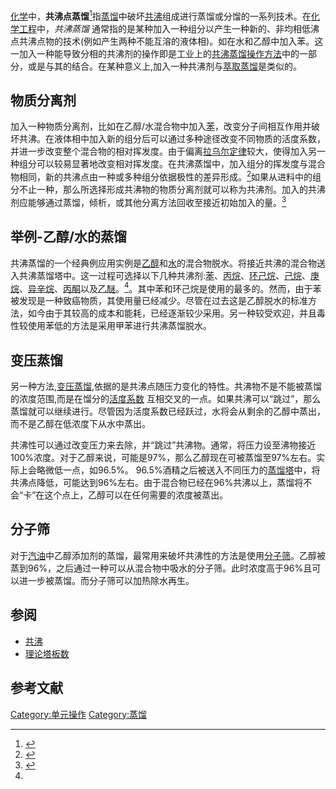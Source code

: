 {{copyedit|time=2013-05-05T08:53:29+00:00}}
[[化学|化学]]中，'''共沸点蒸馏'''<ref name=Kister>{{cite book|author=Kister, Henry Z.|title= [[Distillation_Design|Distillation Design]]|edition=1st Edition |publisher=McGraw-Hill|year=1992|isbn=0-07-034909-6}}</ref>指[[蒸馏|蒸馏]]中破坏[[共沸|共沸]]组成进行蒸馏或分馏的一系列技术。在[[化学工程|化学工程]]中，''共沸蒸馏'' 通常指的是某种加入一种组分以产生一种新的、非均相低沸点共沸点物的技术(例如产生两种不能互溶的液体相)。如在水和乙醇中加入苯。这一加入一种能导致分相的共沸剂的操作即是工业上的[[共沸|共沸蒸馏操作方法]]中的一部分，或是与其的结合。在某种意义上,加入一种共沸剂与[[萃取蒸馏|萃取蒸馏]]是类似的。

==物质分离剂==
加入一种物质分离剂，比如在乙醇/水混合物中加入[[苯|苯]]，改变分子间相互作用并破坏共沸。在液体相中加入新的组分后可以通过多种途径改变不同物质的活度系数，并进一步改变整个混合物的相对挥发度。由于偏离[[拉乌尔定律|拉乌尔定律]]较大，使得加入另一种组分可以较易显著地改变相对挥发度。在共沸蒸馏中，加入组分的挥发度与混合物相同，新的共沸点由一种或多种组分依据极性的差异形成。<ref name=Kumar>{{citation | author=Kumar, Santosh et. al | title=Anhydrous ethanol: A renewable source of energy. | journal=Renewable and Sustainable Energy Reviews | year=2010}}</ref>如果从进料中的组分不止一种，那么所选择形成共沸物的物质分离剂就可以称为共沸剂。加入的共沸剂应能够通过蒸馏，倾析，或其他分离方法回收至接近初始加入的量。<ref name=Treybal>{{cite book|author=Treybal |title=Mass-Transfer Operations |edition=3rd Edition |publisher=McGraw-Hill|year=1980}}</ref>

==举例-乙醇/水的蒸馏==
共沸蒸馏的一个经典例应用实例是[[乙醇|乙醇]]和[[水分子|水]]的混合物脱水。将接近共沸的混合物送入共沸蒸馏塔中。这一过程可选择以下几种共沸剂:[[苯|苯]]、[[丙烷|丙烷]]、[[环己烷|环己烷]]、[[己烷|己烷]]、[[庚烷|庚烷]]、[[异辛烷|异辛烷]]、[[丙酮|丙酮]]以及[[乙醚|乙醚]]。<ref name="Kumar"/>。其中苯和环己烷是使用的最多的。然而，由于苯被发现是一种致癌物质，其使用量已经减少。尽管在过去这是乙醇脱水的标准方法，如今由于其较高的成本和能耗，已经逐渐较少采用。另一种较受欢迎，并且毒性较使用苯低的方法是采用甲苯进行共沸蒸馏脱水。

==变压蒸馏==
另一种方法,[[共沸|变压蒸馏]],依据的是共沸点随压力变化的特性。共沸物不是不能被蒸馏的浓度范围,而是在馏分的[[活度系数|活度系数]] 互相交叉的一点。如果共沸可以“跳过”，那么蒸馏就可以继续进行。尽管因为活度系数已经跃过，水将会从剩余的乙醇中蒸出，而不是乙醇在低浓度下从水中蒸出。

共沸性可以通过改变压力来去除，并“跳过”共沸物。通常，将压力设至沸物接近100%浓度。对于乙醇来说，可能是97%，那么乙醇现在可被蒸馏至97%左右。实际上会略微低一点，如96.5%。 96.5%酒精之后被送入不同压力的[[蒸馏塔|蒸馏塔]]中，将共沸点降低，可能达到96%左右。由于混合物已经在96%共沸以上，蒸馏将不会“卡”在这个点上，乙醇可以在任何需要的浓度被蒸出。

==分子筛==
{{main|分子筛}}
对于[[汽油|汽油]]中乙醇添加剂的蒸馏，最常用来破坏共沸性的方法是使用[[分子筛|分子筛]]。乙醇被蒸到96%，之后通过一种可以从混合物中吸水的分子筛。此时浓度高于96%且可以进一步被蒸馏。而分子筛可以加热除水再生。

==参阅==
*[[共沸|共沸]]
*[[理论塔板数|理论塔板数]]

==参考文献==
<references/>

{{Distillation}}

{{DEFAULTSORT:Azeotropic Distillation}}
[[Category:单元操作|Category:单元操作]]
[[Category:蒸馏|Category:蒸馏]]